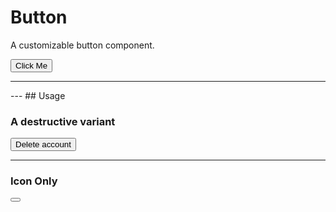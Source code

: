 
# Button

A customizable button component.

<ComponentWrapper>
<Button>Click Me</Button>
</ComponentWrapper>

--- 
<ComponentSourceCode component="Button"  />
---
## Usage

### A destructive variant
<ComponentWrapper>
<Button variant="destructive">Delete account</Button>
</ComponentWrapper>

--- 

### Icon Only
<ComponentWrapper>
<Button variant="ghost" size="icon"><Moon /></Button>
</ComponentWrapper>

